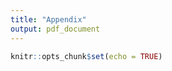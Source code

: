 ```yaml
---
title: "Appendix"
output: pdf_document
---
```


```r
knitr::opts_chunk$set(echo = TRUE)
```

